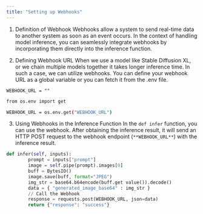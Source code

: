 ```yaml
---
title: "Setting up Webhooks"
---
```


1.  Definition of Webhook Webhooks allow a system to send real-time data to another system as soon as an event occurs. In the context of handling model inference, you can seamlessly integrate webhooks by incorporating them directly into the inference function.

2.  Defining Webhook URL When we use a model like Stable Diffusion XL, or we chain multiple models together it takes longer inference time. In such a case, we can utilize webhooks. You can define your webhook URL as a global variable or you can fetch it from the .env file.

```webhook
WEBHOOK_URL = ""
```

```bash
from os.env import get

WEBHOOK_URL = os.env.get("WEBHOOK_URL")
```

3.  Using Webhooks in the Inference Function In the `def infer` function, you can use the webhook. After obtaining the inference result, it will send an HTTP POST request to the webhook endpoint (`**WEBHOOK_URL**`) with the inference result.

```python
def infer(self, inputs):
        prompt = inputs["prompt"]
        image = self.pipe(prompt).images[0]
        buff = BytesIO()
        image.save(buff, format="JPEG")
        img_str = base64.b64encode(buff.get value()).decode()
        data = { "generated_image_base64" : img_str }
        // Call the Webhook 
        response = requests.post(WEBHOOK_URL, json=data)
        return {"response": "success"}
```